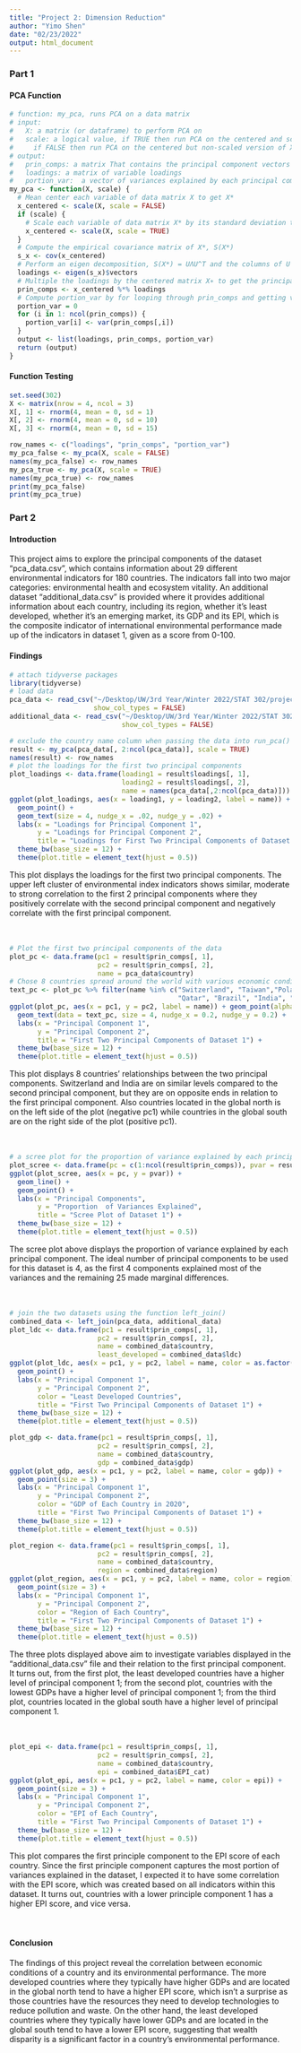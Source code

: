 ```yaml
---
title: "Project 2: Dimension Reduction"
author: "Yimo Shen"
date: "02/23/2022"
output: html_document
---
```

### Part 1 
#### PCA Function
```r
# function: my_pca, runs PCA on a data matrix
# input: 
#   X: a matrix (or dataframe) to perform PCA on
#   scale: a logical value, if TRUE then run PCA on the centered and scaled version of X
#     if FALSE then run PCA on the centered but non-scaled version of X
# output: 
#   prin_comps: a matrix That contains the principal component vectors
#   loadings: a matrix of variable loadings
#   portion_var:  a vector of variances explained by each principal component
my_pca <- function(X, scale) {
  # Mean center each variable of data matrix X to get X*
  x_centered <- scale(X, scale = FALSE)
  if (scale) {
    # Scale each variable of data matrix X* by its standard deviation to get X~
    x_centered <- scale(X, scale = TRUE)
  } 
  # Compute the empirical covariance matrix of X*, S(X*)
  s_x <- cov(x_centered)
  # Perform an eigen decomposition, S(X*) = UΛU^T and the columns of U as the loading vectors.
  loadings <- eigen(s_x)$vectors
  # Multiple the loadings by the centered matrix X∗ to get the principal component vectors, Y = UX*
  prin_comps <- x_centered %*% loadings
  # Compute portion_var by for looping through prin_comps and getting variance of each column
  portion_var = 0
  for (i in 1: ncol(prin_comps)) {
    portion_var[i] <- var(prin_comps[,i])
  }
  output <- list(loadings, prin_comps, portion_var)
  return (output)
}
```

#### Function Testing
```r
set.seed(302)
X <- matrix(nrow = 4, ncol = 3)
X[, 1] <- rnorm(4, mean = 0, sd = 1)
X[, 2] <- rnorm(4, mean = 0, sd = 10)
X[, 3] <- rnorm(4, mean = 0, sd = 15)

row_names <- c("loadings", "prin_comps", "portion_var")
my_pca_false <- my_pca(X, scale = FALSE)
names(my_pca_false) <- row_names
my_pca_true <- my_pca(X, scale = TRUE)
names(my_pca_true) <- row_names
print(my_pca_false)
print(my_pca_true)
```

### Part 2 
#### Introduction
This project aims to explore the principal components of the dataset "pca_data.csv", which contains information about 29
different environmental indicators for 180 countries. The indicators fall into two major categories: environmental health and ecosystem vitality. An additional dataset "additional_data.csv" is provided where it provides additional information about each country, including its region, whether it's least developed, whether it's an emerging market, its GDP and its EPI, which is the composite indicator of international environmental performance made up of the indicators in dataset 1, given as a score from 0-100. 

#### Findings
```r
# attach tidyverse packages 
library(tidyverse)
# load data
pca_data <- read_csv("~/Desktop/UW/3rd Year/Winter 2022/STAT 302/projects/2/Data/pca_data.csv", 
                     show_col_types = FALSE)
additional_data <- read_csv("~/Desktop/UW/3rd Year/Winter 2022/STAT 302/projects/2/Data/additional_data.csv", 
                            show_col_types = FALSE)
```

```r
# exclude the country name column when passing the data into run_pca()
result <- my_pca(pca_data[, 2:ncol(pca_data)], scale = TRUE)
names(result) <- row_names
# plot the loadings for the first two principal components 
plot_loadings <- data.frame(loading1 = result$loadings[, 1], 
                            loading2 = result$loadings[, 2], 
                            name = names(pca_data[,2:ncol(pca_data)]))
ggplot(plot_loadings, aes(x = loading1, y = loading2, label = name)) + 
  geom_point() + 
  geom_text(size = 4, nudge_x = .02, nudge_y = .02) + 
  labs(x = "Loadings for Principal Component 1", 
       y = "Loadings for Principal Component 2", 
       title = "Loadings for First Two Principal Components of Dataset 1") + 
  theme_bw(base_size = 12) + 
  theme(plot.title = element_text(hjust = 0.5))
```

This plot displays the loadings for the first two principal components. The upper left cluster of environmental index indicators shows similar, moderate to strong correlation to the first 2 principal components where they positively correlate with the second principal component and negatively correlate with the first principal component. \
&nbsp;
\
&nbsp;

```r
# Plot the first two principal components of the data 
plot_pc <- data.frame(pc1 = result$prin_comps[, 1], 
                      pc2 = result$prin_comps[, 2], 
                      name = pca_data$country)
# Chose 8 countries spread around the world with various economic conditions
text_pc <- plot_pc %>% filter(name %in% c("Switzerland", "Taiwan","Poland", "Ukraine",
                                          "Qatar", "Brazil", "India", "Ghana"))
ggplot(plot_pc, aes(x = pc1, y = pc2, label = name)) + geom_point(alpha = 0.3) + 
  geom_text(data = text_pc, size = 4, nudge_x = 0.2, nudge_y = 0.2) + 
  labs(x = "Principal Component 1", 
       y = "Principal Component 2", 
       title = "First Two Principal Components of Dataset 1") + 
  theme_bw(base_size = 12) + 
  theme(plot.title = element_text(hjust = 0.5))
```

This plot displays 8 countries' relationships between the two principal components. Switzerland and India are on similar levels compared to the second principal component, but they are on opposite ends in relation to the first principal component. Also countries located in the global north is on the left side of the plot (negative pc1) while countries in the global south are on the right side of the plot (positive pc1).\
&nbsp;
\
&nbsp;

```r
# a scree plot for the proportion of variance explained by each principal component
plot_scree <- data.frame(pc = c(1:ncol(result$prin_comps)), pvar = result$portion_var/sum(result$portion_var))
ggplot(plot_scree, aes(x = pc, y = pvar)) + 
  geom_line() + 
  geom_point() + 
  labs(x = "Principal Components", 
       y = "Proportion  of Variances Explained", 
       title = "Scree Plot of Dataset 1") + 
  theme_bw(base_size = 12) + 
  theme(plot.title = element_text(hjust = 0.5))
```

The scree plot above displays the proportion of variance explained by each principal component. The ideal number of principal components to be used for this dataset is 4, as the first 4 components explained most of the variances and the remaining 25 made marginal differences. \
&nbsp;
\
&nbsp;

```r
# join the two datasets using the function left_join()
combined_data <- left_join(pca_data, additional_data)
plot_ldc <- data.frame(pc1 = result$prin_comps[, 1], 
                      pc2 = result$prin_comps[, 2], 
                      name = combined_data$country,
                      least_developed = combined_data$ldc)
ggplot(plot_ldc, aes(x = pc1, y = pc2, label = name, color = as.factor(least_developed))) + 
  geom_point() + 
  labs(x = "Principal Component 1", 
       y = "Principal Component 2", 
       color = "Least Developed Countries",
       title = "First Two Principal Components of Dataset 1") + 
  theme_bw(base_size = 12) + 
  theme(plot.title = element_text(hjust = 0.5))
```
```r
plot_gdp <- data.frame(pc1 = result$prin_comps[, 1], 
                      pc2 = result$prin_comps[, 2], 
                      name = combined_data$country,
                      gdp = combined_data$gdp)
ggplot(plot_gdp, aes(x = pc1, y = pc2, label = name, color = gdp)) + 
  geom_point(size = 3) + 
  labs(x = "Principal Component 1", 
       y = "Principal Component 2", 
       color = "GDP of Each Country in 2020",
       title = "First Two Principal Components of Dataset 1") + 
  theme_bw(base_size = 12) + 
  theme(plot.title = element_text(hjust = 0.5))
```
```r
plot_region <- data.frame(pc1 = result$prin_comps[, 1], 
                      pc2 = result$prin_comps[, 2], 
                      name = combined_data$country,
                      region = combined_data$region)
ggplot(plot_region, aes(x = pc1, y = pc2, label = name, color = region)) + 
  geom_point(size = 3) + 
  labs(x = "Principal Component 1", 
       y = "Principal Component 2", 
       color = "Region of Each Country",
       title = "First Two Principal Components of Dataset 1") + 
  theme_bw(base_size = 12) + 
  theme(plot.title = element_text(hjust = 0.5))
```

The three plots displayed above aim to investigate variables displayed in the "additional_data.csv" file and their relation to the first principal component. It turns out, from the first plot, the least developed countries have a higher level of principal component 1; from the second plot, countries with the lowest GDPs have a higher level of principal component 1; from the third plot, countries located in the global south have a higher level of principal component 1. \
&nbsp;
\
&nbsp;

```r
plot_epi <- data.frame(pc1 = result$prin_comps[, 1], 
                      pc2 = result$prin_comps[, 2], 
                      name = combined_data$country,
                      epi = combined_data$EPI_cat)
ggplot(plot_epi, aes(x = pc1, y = pc2, label = name, color = epi)) + 
  geom_point(size = 3) + 
  labs(x = "Principal Component 1", 
       y = "Principal Component 2", 
       color = "EPI of Each Country",
       title = "First Two Principal Components of Dataset 1") + 
  theme_bw(base_size = 12) + 
  theme(plot.title = element_text(hjust = 0.5))
```

This plot compares the first principle component to the EPI score of each country. Since the first principle component captures the most portion of variances explained in the dataset, I expected it to have some correlation with the EPI score, which was created based on all indicators within this dataset. It turns out, countries with a lower principle component 1 has a higher EPI score, and vice versa. \
&nbsp;
\
&nbsp;

#### Conclusion
The findings of this project reveal the correlation between economic conditions of a country and its environmental performance. The more developed countries where they typically have higher GDPs and are located in the global north tend to have a higher EPI score, which isn't a surprise as those countries have the resources they need to develop technologies to reduce pollution and waste. On the other hand, the least developed countries where they typically have lower GDPs and are located in the global south tend to have a lower EPI score, suggesting that wealth disparity is a significant factor in a country's environmental performance. 







